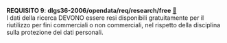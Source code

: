 ::: {#req-9 .callout-important appearance="simple" icon=false .requisito}
[**REQUISITO 9**]{.testo-rosso}: **dlgs36-2006/opendata/req/research/free** [🔗](#req-9){.link-req}<br>
I dati della ricerca DEVONO essere resi disponibili gratuitamente per il riutilizzo per fini commerciali o non commerciali, nel rispetto della disciplina sulla protezione dei dati personali.
:::
